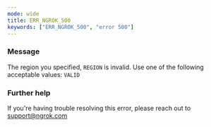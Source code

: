 ```yaml
---
mode: wide
title: ERR_NGROK_500
keywords: ["ERR_NGROK_500", "error 500"]
---
```


### Message

The region you specified, `REGION` is invalid. Use one of the following acceptable values: `VALID`

### Further help

If you're having trouble resolving this error, please reach out to [support@ngrok.com](mailto:support@ngrok.com?subject=Help%20with%20ERR_NGROK_500)
